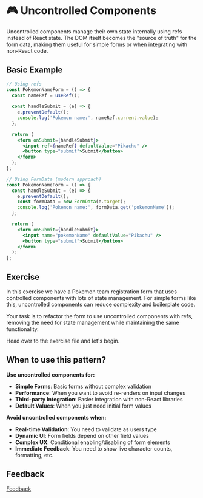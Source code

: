 
<Meta title="Lessons/🥈 Silver/🎮 Uncontrolled Components/01-Lesson" />

# 🎮 Uncontrolled Components

Uncontrolled components manage their own state internally using refs instead of React state. The DOM itself becomes the "source of truth" for the form data, making them useful for simple forms or when integrating with non-React code.

## Basic Example

```jsx
// Using refs
const PokemonNameForm = () => {
  const nameRef = useRef();
  
  const handleSubmit = (e) => {
    e.preventDefault();
    console.log('Pokemon name:', nameRef.current.value);
  };

  return (
    <form onSubmit={handleSubmit}>
      <input ref={nameRef} defaultValue="Pikachu" />
      <button type="submit">Submit</button>
    </form>
  );
};

// Using FormData (modern approach)
const PokemonNameForm = () => {
  const handleSubmit = (e) => {
    e.preventDefault();
    const formData = new FormData(e.target);
    console.log('Pokemon name:', formData.get('pokemonName'));
  };

  return (
    <form onSubmit={handleSubmit}>
      <input name="pokemonName" defaultValue="Pikachu" />
      <button type="submit">Submit</button>
    </form>
  );
};
```

## Exercise

In this exercise we have a Pokemon team registration form that uses controlled components with lots of state management. For simple forms like this, uncontrolled components can reduce complexity and boilerplate code.

Your task is to refactor the form to use uncontrolled components with refs, removing the need for state management while maintaining the same functionality.

Head over to the exercise file and let's begin.

## When to use this pattern?

**Use uncontrolled components for:**
- **Simple Forms**: Basic forms without complex validation
- **Performance**: When you want to avoid re-renders on input changes
- **Third-party Integration**: Easier integration with non-React libraries
- **Default Values**: When you just need initial form values

**Avoid uncontrolled components when:**
- **Real-time Validation**: You need to validate as users type
- **Dynamic UI**: Form fields depend on other field values
- **Complex UX**: Conditional enabling/disabling of form elements
- **Immediate Feedback**: You need to show live character counts, formatting, etc.

## Feedback

[Feedback](https://github.com/code-mattclaffey/react-design-patterns/issues/new)